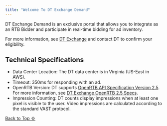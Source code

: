 ```yaml
---
title: "Welcome To DT Exchange Demand"
---
```


DT Exchange Demand is an exclusive portal that allows you to integrate as an RTB Bidder and participate in real-time bidding for ad inventory.

For more information, see [DT Exchange](https://www.digitalturbine.com/dt-exchange) and contact DT to confirm your eligibility.

## Technical Specifications

- Data Center Location: The DT data center is in Virginia (US-East in AWS).
- Timeout: 350ms for responding with an ad.
- OpenRTB Version: DT supports [OpenRTB API Specification Version 2.5](https://www.iab.com/wp-content/uploads/2016/03/OpenRTB-API-Specification-Version-2-5-FINAL.pdf). For more information, see [DT Exchange OpenRTB 2.5 Specs](/hc/en-us/articles/360010835237).
- Impression Counting: DT counts display impressions when at least one pixel is visible to the user. Video impressions are calculated according to the standard VAST protocol.

[Back to Top ⇧](#top)